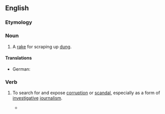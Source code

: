 ==English==

===Etymology===
{{compound|en|muck|rake}}

===Noun===
{{en-noun}}

# A [[rake]] for scraping up [[dung]].

====Translations====
{{trans-top|1. A rake for scraping up dung.}}
* German: {{t+|de|Mistgabel|f}}
{{trans-mid}}
{{trans-bottom}}

===Verb===
{{en-verb}}

# {{lb|en|intransitive}} To search for and expose [[corruption]] or [[scandal]], especially as a form of [[investigative]] [[journalism]].
#* {{quote-web
|en
|work=New York Times
|title=The Ugly (and Glorious) Truth About American Supermarkets
|author=Alex Williams
|date=2020-09-24
|url=https://www.nytimes.com/2020/09/24/style/the-ugly-and-glorious-truth-about-american-supermarkets.html
|passage=His book, published this month, combines the '''muckraking''' approach of Eric Schlosser’s “Fast Food Nation” with the wry travelogue approach of a Michael Moore movie.}}